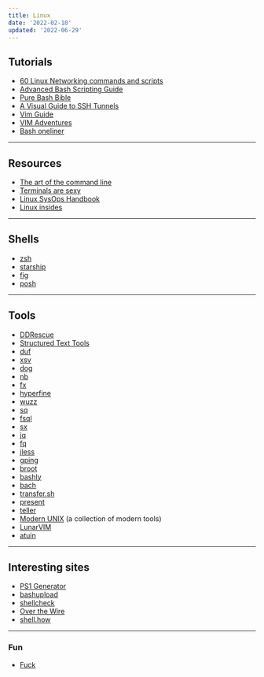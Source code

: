 ```yaml
---
title: Linux
date: '2022-02-10'
updated: '2022-06-29'
---
```


## Tutorials

-   [60 Linux Networking commands and scripts](https://haydenjames.io/linux-networking-commands-scripts/)
-   [Advanced Bash Scripting Guide](https://tldp.org/LDP/abs/html/)
-   [Pure Bash Bible](https://github.com/dylanaraps/pure-bash-bible)
-   [A Visual Guide to SSH Tunnels](https://robotmoon.com/ssh-tunnels/)
-   [Vim Guide](https://thevaluable.dev/vim-beginner/)
-   [VIM Adventures](https://vim-adventures.com/)
-   [Bash oneliner](https://github.com/onceupon/Bash-Oneliner)

---

## Resources

-   [The art of the command line](https://github.com/jlevy/the-art-of-command-line)
-   [Terminals are sexy](https://github.com/k4m4/terminals-are-sexy)
-   [Linux SysOps Handbook](https://abarrak.gitbook.io/linux-sysops-handbook/)
-   [Linux insides](https://0xax.gitbooks.io/linux-insides/content/)

---

## Shells

-   [zsh](https://ohmyz.sh/)
-   [starship](https://starship.rs/)
-   [fig](https://fig.io/)
-   [posh](https://ohmyposh.dev/)

---

## Tools

-   [DDRescue](https://www.gnu.org/software/ddrescue/)
-   [Structured Text Tools](https://github.com/dbohdan/structured-text-tools)
-   [duf](https://github.com/muesli/duf)
-   [xsv](https://github.com/BurntSushi/xsv)
-   [dog](https://github.com/ogham/dog)
-   [nb](https://xwmx.github.io/nb/)
-   [fx](https://github.com/antonmedv/fx)
-   [hyperfine](https://github.com/sharkdp/hyperfine)
-   [wuzz](https://github.com/asciimoo/wuzz)
-   [sq](https://sq.io/)
-   [fsql](https://github.com/kashav/fsql)
-   [sx](https://github.com/v-byte-cpu/sx)
-   [jq](https://github.com/stedolan/jq)
-   [fq](https://github.com/wader/fq)
-   [jless](https://github.com/PaulJuliusMartinez/jless)
-   [gping](https://github.com/orf/gping)
-   [broot](https://github.com/Canop/broot)
-   [bashly](https://github.com/DannyBen/bashly)
-   [bach](https://bach.sh/)
-   [transfer.sh](https://transfer.sh/)
-   [present](https://github.com/vinayak-mehta/present)
-   [teller](https://github.com/spectralops/teller)
-   [Modern UNIX](https://github.com/ibraheemdev/modern-unix) (a collection of modern tools)
-   [LunarVIM](https://github.com/LunarVim/LunarVim)
-   [atuin](https://github.com/ellie/atuin)

---

## Interesting sites

-   [PS1 Generator](https://bashrcgenerator.com/)
-   [bashupload](https://bashupload.com/)
-   [shellcheck](https://www.shellcheck.net/)
-   [Over the Wire](https://overthewire.org/wargames/)
-   [shell.how](https://www.shell.how/)

---

### Fun

-   [Fuck](https://github.com/nvbn/thefuck)
